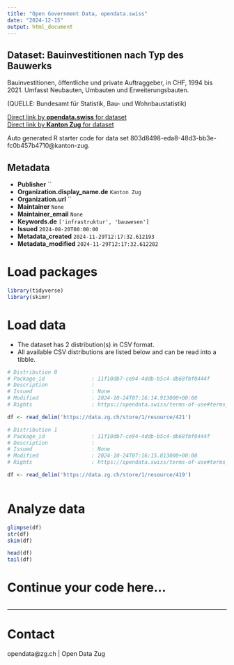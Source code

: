 ```yaml
---
title: "Open Government Data, opendata.swiss"
date: "2024-12-15"
output: html_document
---
```


## Dataset: Bauinvestitionen nach Typ des Bauwerks

Bauinvestitionen, öffentliche und private Auftraggeber, in CHF, 1994 bis 2021. 
Umfasst Neubauten, Umbauten und Erweiterungsbauten.

(QUELLE: Bundesamt für Statistik, Bau- und Wohnbaustatistik)

[Direct link by **opendata.swiss** for dataset](https://opendata.swiss/de/dataset/bauinvestitionen-nach-typ-des-bauwerks)<br>
[Direct link by **Kanton Zug** for dataset](https://www.zg.ch/behoerden/gesundheitsdirektion/statistikfachstelle/themen/09bau-und-wohnungswesen/bautaetigkeit-1)

Auto generated R starter code for data set 803d8498-eda8-48d3-bb3e-fc0b457b4710@kanton-zug.

## Metadata

- **Publisher** ``
- **Organization.display_name.de** `Kanton Zug`
- **Organization.url** ``
- **Maintainer** `None`
- **Maintainer_email** `None`
- **Keywords.de** `['infrastruktur', 'bauwesen']`
- **Issued** `2024-08-20T00:00:00`
- **Metadata_created** `2024-11-29T12:17:32.612193`
- **Metadata_modified** `2024-11-29T12:17:32.612202`


# Load packages

```r

library(tidyverse)
library(skimr)

```

# Load data

-   The dataset has 2 distribution(s) in CSV format.
-   All available CSV distributions are listed below and can be read into a tibble.

```r

# Distribution 0
# Package_id               : 11f10db7-ce94-4ddb-b5c4-db68fbf0444f
# Description              : 
# Issued                   : None
# Modified                 : 2024-10-24T07:16:14.913000+00:00
# Rights                   : https://opendata.swiss/terms-of-use#terms_by

df <- read_delim('https://data.zg.ch/store/1/resource/421')

# Distribution 1
# Package_id               : 11f10db7-ce94-4ddb-b5c4-db68fbf0444f
# Description              : 
# Issued                   : None
# Modified                 : 2024-10-24T07:16:15.813000+00:00
# Rights                   : https://opendata.swiss/terms-of-use#terms_by

df <- read_delim('https://data.zg.ch/store/1/resource/419')



```

# Analyze data

```r

glimpse(df)
str(df)
skim(df)

head(df)
tail(df)

```

# Continue your code here...

```r

```

------------------------------------------------------------------------

# Contact

opendata@zg.ch | Open Data Zug
